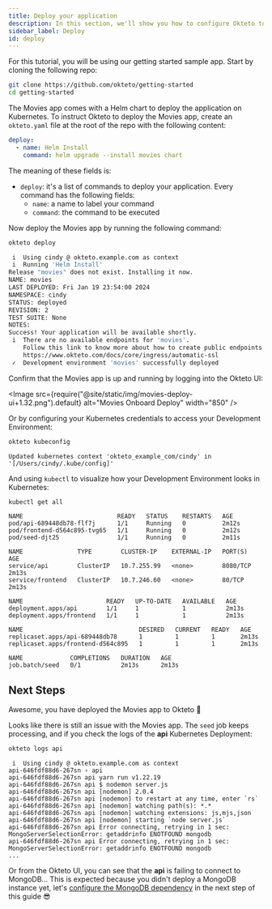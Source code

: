 ```yaml
---
title: Deploy your application
description: In this section, we'll show you how to configure Okteto to deploy your app
sidebar_label: Deploy
id: deploy
---
```



For this tutorial, you will be using our getting started sample app. Start by cloning the following repo:

```bash
git clone https://github.com/okteto/getting-started
cd getting-started
```

The Movies app comes with a Helm chart to deploy the application on Kubernetes.
To instruct Okteto to deploy the Movies app, create an `okteto.yaml` file at the root of the repo with the following content:

```yaml title="okteto.yaml"
deploy:
  - name: Helm Install
    command: helm upgrade --install movies chart
```

The meaning of these fields is:

- `deploy`: it's a list of commands to deploy your application. Every command has the following fields:
  - `name`: a name to label your command
  - `command`: the command to be executed

Now deploy the Movies app by running the following command:

```bash
okteto deploy
```

```bash
 i  Using cindy @ okteto.example.com as context
 i  Running 'Helm Install'
Release "movies" does not exist. Installing it now.
NAME: movies
LAST DEPLOYED: Fri Jan 19 23:54:00 2024
NAMESPACE: cindy
STATUS: deployed
REVISION: 2
TEST SUITE: None
NOTES:
Success! Your application will be available shortly.
 i  There are no available endpoints for 'movies'.
    Follow this link to know more about how to create public endpoints for your application:
    https://www.okteto.com/docs/core/ingress/automatic-ssl
 ✓  Development environment 'movies' successfully deployed
```

Confirm that the Movies app is up and running by logging into the Okteto UI:

<Image
  src={require("@site/static/img/movies-deploy-ui+1.32.png").default}
  alt="Movies Onboard Deploy"
  width="850"
/>

Or by configuring your Kubernetes credentials to access your Development Environment:

```bash
okteto kubeconfig
```

```
Updated kubernetes context 'okteto_example_com/cindy' in '[/Users/cindy/.kube/config]'
```

And using `kubectl` to visualize how your Development Environment looks in Kubernetes:

```bash
kubectl get all
```

```
NAME                          READY   STATUS    RESTARTS   AGE
pod/api-689448db78-flf7j      1/1     Running   0          2m12s
pod/frontend-d564c895-tvg65   1/1     Running   0          2m12s
pod/seed-djt25                1/1     Running   0          2m11s

NAME               TYPE        CLUSTER-IP    EXTERNAL-IP   PORT(S)    AGE
service/api        ClusterIP   10.7.255.99   <none>        8080/TCP   2m13s
service/frontend   ClusterIP   10.7.246.60   <none>        80/TCP     2m13s

NAME                       READY   UP-TO-DATE   AVAILABLE   AGE
deployment.apps/api        1/1     1            1           2m13s
deployment.apps/frontend   1/1     1            1           2m13s

NAME                                DESIRED   CURRENT   READY   AGE
replicaset.apps/api-689448db78      1         1         1       2m13s
replicaset.apps/frontend-d564c895   1         1         1       2m13s

NAME             COMPLETIONS   DURATION   AGE
job.batch/seed   0/1           2m13s      2m13s
```

## Next Steps

Awesome, you have deployed the Movies app to Okteto 🚀

Looks like there is still an issue with the Movies app.
The `seed` job keeps processing, and if you check the logs of the **api** Kubernetes Deployment:

```bash
okteto logs api
```

```
 i  Using cindy @ okteto.example.com as context
api-646fdf88d6-267sn › api
api-646fdf88d6-267sn api yarn run v1.22.19
api-646fdf88d6-267sn api $ nodemon server.js
api-646fdf88d6-267sn api [nodemon] 2.0.4
api-646fdf88d6-267sn api [nodemon] to restart at any time, enter `rs`
api-646fdf88d6-267sn api [nodemon] watching path(s): *.*
api-646fdf88d6-267sn api [nodemon] watching extensions: js,mjs,json
api-646fdf88d6-267sn api [nodemon] starting `node server.js`
api-646fdf88d6-267sn api Error connecting, retrying in 1 sec: MongoServerSelectionError: getaddrinfo ENOTFOUND mongodb
api-646fdf88d6-267sn api Error connecting, retrying in 1 sec: MongoServerSelectionError: getaddrinfo ENOTFOUND mongodb
...
```

Or from the Okteto UI, you can see that the **api** is failing to connect to MongoDB...
This is expected because you didn't deploy a MongoDB instance yet, let's [configure the MongoDB dependency](dependencies.mdx) in the next step of this guide 😎
